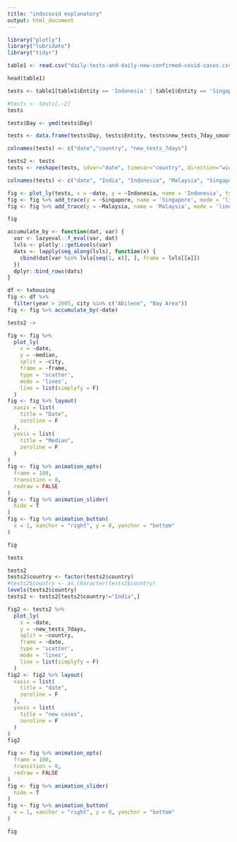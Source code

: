 ```yaml
---
title: "indocovid explanatory"
output: html_document
---
```


```r
library("plotly")
library("lubridate")
library("tidyr")
```

```r
table1 <- read.csv("daily-tests-and-daily-new-confirmed-covid-cases.csv", stringsAsFactors = FALSE)
```

```r
head(table1)
```
```r
tests <- table1[table1$Entity == 'Indonesia' | table1$Entity == 'Singapore' | table1$Entity == 'Malaysia' | table1$Entity == 'India', c(1, 2, 3, 4) ]
```

```r
#tests <- tests[,-2]
tests
```
```r
tests$Day <- ymd(tests$Day)
```

```r
tests <- data.frame(tests$Day, tests$Entity, tests$new_tests_7day_smoothed)
```
```r
colnames(tests) <- c("date","country", "new_tests_7days")
```
```r
tests2 <- tests
tests <- reshape(tests, idvar="date", timevar="country", direction="wide")
```
```r
colnames(tests) <- c("date", "India", "Indonesia", "Malaysia", "Singapore")
```
```r
fig <- plot_ly(tests, x = ~date, y = ~Indonesia, name = 'Indonesia', type = 'scatter', mode = 'lines')
fig <- fig %>% add_trace(y = ~Singapore, name = 'Singapore', mode = 'lines')
fig <- fig %>% add_trace(y = ~Malaysia, name = 'Malaysia', mode = 'lines')

fig
```
```r
accumulate_by <- function(dat, var) {
  var <- lazyeval::f_eval(var, dat)
  lvls <- plotly:::getLevels(var)
  dats <- lapply(seq_along(lvls), function(x) {
    cbind(dat[var %in% lvls[seq(1, x)], ], frame = lvls[[x]])
  })
  dplyr::bind_rows(dats)
}

df <- txhousing 
fig <- df %>%
  filter(year > 2005, city %in% c("Abilene", "Bay Area"))
fig <- fig %>% accumulate_by(~date)

```
```r
tests2 -> 

```


```r
fig <- fig %>%
  plot_ly(
    x = ~date, 
    y = ~median,
    split = ~city,
    frame = ~frame, 
    type = 'scatter',
    mode = 'lines', 
    line = list(simplyfy = F)
  )
fig <- fig %>% layout(
  xaxis = list(
    title = "Date",
    zeroline = F
  ),
  yaxis = list(
    title = "Median",
    zeroline = F
  )
)
fig <- fig %>% animation_opts(
  frame = 100,
  transition = 0,
  redraw = FALSE
)
fig <- fig %>% animation_slider(
  hide = T
)
fig <- fig %>% animation_button(
  x = 1, xanchor = "right", y = 0, yanchor = "bottom"
)

fig
```
```r
tests
```

```r
tests2
tests2$country <- factor(tests2$country)
#tests2$country <- as.character(tests2$country)
levels(tests2$country)
tests2 <- tests2[tests2$country!="India",]
```
```r
fig2 <- tests2 %>%
  plot_ly(
    x = ~date, 
    y = ~new_tests_7days,
    split = ~country,
    frame = ~date, 
    type = 'scatter',
    mode = 'lines', 
    line = list(simplyfy = F)
  )
fig2 <- fig2 %>% layout(
  xaxis = list(
    title = "date",
    zeroline = F
  ),
  yaxis = list(
    title = "new cases",
    zeroline = F
  )
)
fig2
```
```r

fig <- fig %>% animation_opts(
  frame = 100,
  transition = 0,
  redraw = FALSE
)
fig <- fig %>% animation_slider(
  hide = T
)
fig <- fig %>% animation_button(
  x = 1, xanchor = "right", y = 0, yanchor = "bottom"
)

fig

```